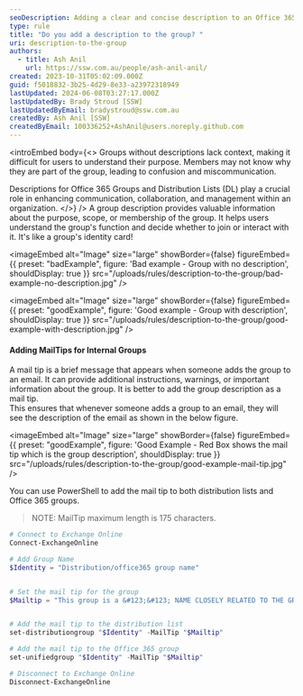 ```yaml
---
seoDescription: Adding a clear and concise description to an Office 365 Group or Distribution List enhances communication, collaboration, and management within an organization by providing context about its purpose and scope.
type: rule
title: "Do you add a description to the group? "
uri: description-to-the-group
authors:
  - title: Ash Anil
    url: https://ssw.com.au/people/ash-anil-anil/
created: 2023-10-31T05:02:09.000Z
guid: f5018832-3b25-4d29-8e33-a23972318949
lastUpdated: 2024-06-08T03:27:17.000Z
lastUpdatedBy: Brady Stroud [SSW]
lastUpdatedByEmail: bradystroud@ssw.com.au
createdBy: Ash Anil [SSW]
createdByEmail: 100336252+AshAnil@users.noreply.github.com
---
```


<introEmbed
  body={<>
Groups without descriptions lack context, making it difficult for users to understand their purpose.
Members may not know why they are part of the group, leading to confusion and miscommunication.

Descriptions for Office 365 Groups and Distribution Lists (DL) play a crucial role in enhancing communication, collaboration, and management within an organization.
  </>}
/>
A group description provides valuable information about the purpose, scope, or membership of the group. It helps users understand the group's function and decide whether to join or interact with it. It's like a group's identity card!

<imageEmbed
  alt="Image"
  size="large"
  showBorder={false}
  figureEmbed={{
    preset: "badExample",
    figure: 'Bad example - Group with no description',
    shouldDisplay: true
  }}
  src="/uploads/rules/description-to-the-group/bad-example-no-description.jpg"
/>

<imageEmbed
  alt="Image"
  size="large"
  showBorder={false}
  figureEmbed={{
    preset: "goodExample",
    figure: 'Good example - Group with description',
    shouldDisplay: true
  }}
  src="/uploads/rules/description-to-the-group/good-example-with-description.jpg"
/>

#### Adding MailTips for Internal Groups

A mail tip is a brief message that appears when someone adds the group to an email. It can provide additional instructions, warnings, or important information about the group. It is better to add the group description as a mail tip.\
This ensures that whenever someone adds a group to an email, they will see the description of the email as shown in the below figure.

<imageEmbed
  alt="Image"
  size="large"
  showBorder={false}
  figureEmbed={{
    preset: "goodExample",
    figure: 'Good Example - Red Box shows the mail tip which is the group description',
    shouldDisplay: true
  }}
  src="/uploads/rules/description-to-the-group/good-example-mail-tip.jpg"
/>

You can use PowerShell to add the mail tip to both distribution lists and Office 365 groups.

> NOTE: MailTip maximum length is 175 characters.

```powershell
# Connect to Exchange Online
Connect-ExchangeOnline

# Add Group Name
$Identity = "Distribution/office365 group name"


# Set the mail tip for the group
$Mailtip = "This group is a &#123;&#123; NAME CLOSELY RELATED TO THE GROUP NAME &#125;&#125; group for &#123;&#123; REASON FOR GROUP EXISTING &#125;&#125;. Goal: &#123;&#123; WHAT IS THE GOAL/OBJECTIVE OF THE GROUP &#125;&#125;."


# Add the mail tip to the distribution list
set-distributiongroup "$Identity" -MailTip "$Mailtip"

# Add the mail tip to the Office 365 group
set-unifiedgroup "$Identity" -MailTip "$Mailtip"

# Disconnect to Exchange Online
Disconnect-ExchangeOnline
```
